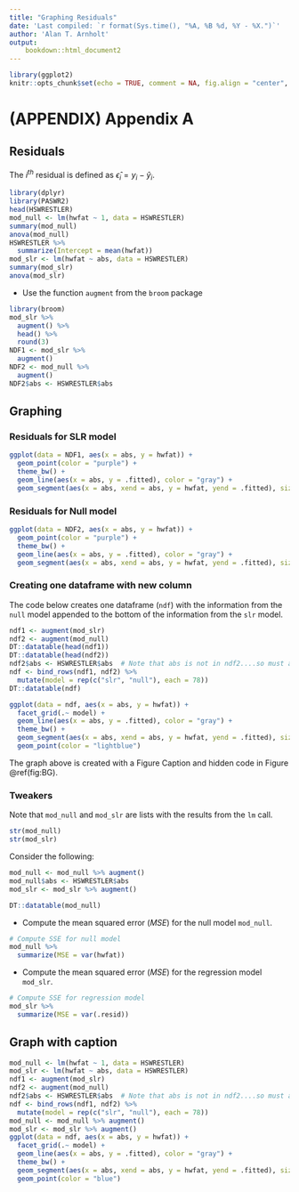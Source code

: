 ```yaml
---
title: "Graphing Residuals"
date: 'Last compiled: `r format(Sys.time(), "%A, %B %d, %Y - %X.")`'
author: 'Alan T. Arnholt'
output: 
    bookdown::html_document2
---
```


```r
library(ggplot2)
knitr::opts_chunk$set(echo = TRUE, comment = NA, fig.align = "center", warning = FALSE, message = FALSE)
```

# (APPENDIX) Appendix A {-}

## Residuals

The $i^{th}$ residual is defined as $\hat{\epsilon}_i = y_i - \hat{y}_i$.


```r
library(dplyr)
library(PASWR2)
head(HSWRESTLER)
mod_null <- lm(hwfat ~ 1, data = HSWRESTLER)
summary(mod_null)
anova(mod_null)
HSWRESTLER %>% 
  summarize(Intercept = mean(hwfat))
mod_slr <- lm(hwfat ~ abs, data = HSWRESTLER)
summary(mod_slr)
anova(mod_slr)
```

* Use the function `augment` from the `broom` package

```r
library(broom)
mod_slr %>% 
  augment() %>% 
  head() %>% 
  round(3)
NDF1 <- mod_slr %>% 
  augment()
NDF2 <- mod_null %>% 
  augment()
NDF2$abs <- HSWRESTLER$abs
```

## Graphing

### Residuals for SLR model

```r
ggplot(data = NDF1, aes(x = abs, y = hwfat)) + 
  geom_point(color = "purple") + 
  theme_bw() + 
  geom_line(aes(x = abs, y = .fitted), color = "gray") + 
  geom_segment(aes(x = abs, xend = abs, y = hwfat, yend = .fitted), size = 0.25)
```

### Residuals for Null model

```r
ggplot(data = NDF2, aes(x = abs, y = hwfat)) + 
  geom_point(color = "purple") + 
  theme_bw() + 
  geom_line(aes(x = abs, y = .fitted), color = "gray") + 
  geom_segment(aes(x = abs, xend = abs, y = hwfat, yend = .fitted), size = 0.25)
```

### Creating one dataframe with new column

The code below creates one dataframe (`ndf`) with the information from the `null` model appended to the bottom of the information from the `slr` model.

```r
ndf1 <- augment(mod_slr)
ndf2 <- augment(mod_null)
DT::datatable(head(ndf1))
DT::datatable(head(ndf2))
ndf2$abs <- HSWRESTLER$abs  # Note that abs is not in ndf2....so must add
ndf <- bind_rows(ndf1, ndf2) %>% 
  mutate(model = rep(c("slr", "null"), each = 78)) 
DT::datatable(ndf)
```

```r
ggplot(data = ndf, aes(x = abs, y = hwfat)) +
  facet_grid(.~ model) + 
  geom_line(aes(x = abs, y = .fitted), color = "gray") + 
  theme_bw() + 
  geom_segment(aes(x = abs, xend = abs, y = hwfat, yend = .fitted), size = 0.25, linetype = "dotted") + 
  geom_point(color = "lightblue") 
```
The graph above is created with a Figure Caption and hidden code in Figure \@ref(fig:BG).


### Tweakers 

Note that `mod_null` and `mod_slr` are  lists with the results from the `lm` call.

```r
str(mod_null)
str(mod_slr)
```

Consider the following:

```r
mod_null <- mod_null %>% augment()
mod_null$abs <- HSWRESTLER$abs
mod_slr <- mod_slr %>% augment()
```

```r
DT::datatable(mod_null)
```

* Compute the mean squared error ($MSE$) for the null model `mod_null`.

```r
# Compute SSE for null model
mod_null %>%
  summarize(MSE = var(hwfat))
```

* Compute the mean squared error ($MSE$) for the regression model `mod_slr`.

```r
# Compute SSE for regression model
mod_slr %>%
  summarize(MSE = var(.resid))
```

## Graph with caption

```r
mod_null <- lm(hwfat ~ 1, data = HSWRESTLER)
mod_slr <- lm(hwfat ~ abs, data = HSWRESTLER)
ndf1 <- augment(mod_slr)
ndf2 <- augment(mod_null)
ndf2$abs <- HSWRESTLER$abs  # Note that abs is not in ndf2....so must add
ndf <- bind_rows(ndf1, ndf2) %>% 
  mutate(model = rep(c("slr", "null"), each = 78)) 
mod_null <- mod_null %>% augment()
mod_slr <- mod_slr %>% augment()
ggplot(data = ndf, aes(x = abs, y = hwfat)) +
  facet_grid(.~ model) + 
  geom_line(aes(x = abs, y = .fitted), color = "gray") + 
  theme_bw() + 
  geom_segment(aes(x = abs, xend = abs, y = hwfat, yend = .fitted), size = 0.25, linetype = "dotted") + 
  geom_point(color = "blue") 
```


